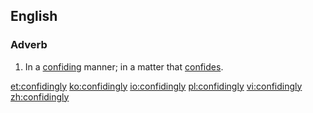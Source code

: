 ==English==

===Adverb===
{{en-adv}}

# In a [[confiding]] manner; in a matter that [[confide]]s.

[[et:confidingly]]
[[ko:confidingly]]
[[io:confidingly]]
[[pl:confidingly]]
[[vi:confidingly]]
[[zh:confidingly]]